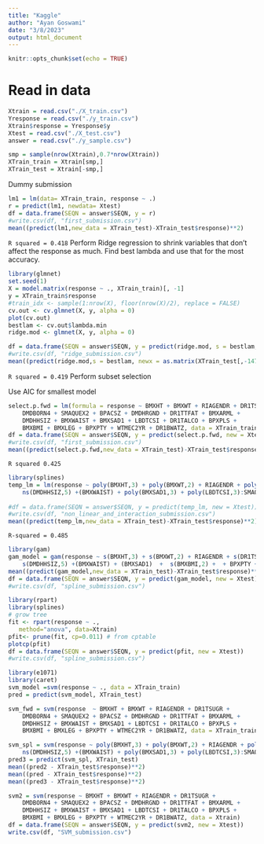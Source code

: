 ```yaml
---
title: "Kaggle"
author: "Ayan Goswami"
date: "3/8/2023"
output: html_document
---
```


```r
knitr::opts_chunk$set(echo = TRUE)
```

# Read in data

```r
Xtrain = read.csv("./X_train.csv")
Yresponse = read.csv("./y_train.csv")
Xtrain$response = Yresponse$y
Xtest = read.csv("./X_test.csv")
answer = read.csv("./y_sample.csv")
```
```r
smp = sample(nrow(Xtrain),0.7*nrow(Xtrain))
XTrain_train = Xtrain[smp,]
XTrain_test = Xtrain[-smp,]

```


Dummy submission
```r
lm1 = lm(data= XTrain_train, response ~ .)
r = predict(lm1, newdata= Xtest)
df = data.frame(SEQN = answer$SEQN, y = r)
#write.csv(df, "first_submission.csv")
mean((predict(lm1,new_data = XTrain_test)-XTrain_test$response)**2)
```
`R squared = 0.418`
Perform Ridge regression to shrink variables that don't affect the response as much. Find best lambda and use that for the most accuracy.
```r
library(glmnet)
set.seed(1)
X = model.matrix(response ~ ., XTrain_train)[, -1]
y = XTrain_train$response
#train_idx <- sample(1:nrow(X), floor(nrow(X)/2), replace = FALSE)
cv.out <- cv.glmnet(X, y, alpha = 0)
plot(cv.out)
bestlam <- cv.out$lambda.min
ridge.mod <- glmnet(X, y, alpha = 0)
```

```r
df = data.frame(SEQN = answer$SEQN, y = predict(ridge.mod, s = bestlam, newx = as.matrix(Xtest)))
#write.csv(df, "ridge_submission.csv")
mean((predict(ridge.mod,s = bestlam, newx = as.matrix(XTrain_test[,-147]))-XTrain_test$response)**2)
```

`R squared = 0.419`
Perform subset selection

Use AIC for smallest model

```r
select.p.fwd = lm(formula = response ~ BMXHT + BMXWT + RIAGENDR + DR1TSUGR + 
    DMDBORN4 + SMAQUEX2 + BPACSZ + DMDHRGND + DR1TTFAT + BMXARML + 
    DMDHHSIZ + BMXWAIST + BMXSAD1 + LBDTCSI + DR1TALCO + BPXPLS + 
    BMXBMI + BMXLEG + BPXPTY + WTMEC2YR + DR1BWATZ, data = XTrain_train)
df = data.frame(SEQN = answer$SEQN, y = predict(select.p.fwd, new = Xtest))
#write.csv(df, "first_submission.csv")
mean((predict(select.p.fwd,new_data = XTrain_test)-XTrain_test$response)**2)
```
`R squared 0.425`



```r
library(splines)
temp_lm = lm(response ~ poly(BMXHT,3) + poly(BMXWT,2) + RIAGENDR + poly(DR1TSUGR,1):DMDBORN4 + DMDBORN4 + SMAQUEX2 + ns(BPACSZ,3) + DMDHRGND + poly(DR1TTFAT,2):DMDBORN4 + (BMXARML) + 
    ns(DMDHHSIZ,5) +(BMXWAIST) + poly(BMXSAD1,3) + poly(LBDTCSI,3):SMAQUEX2 +  poly(BMXBMI,3) + poly(BMXLEG,2) + BPXPTY + log(WTMEC2YR) +ifelse(DR1TALCO>0,log(DR1TALCO),0) +ns(BPACSZ,3) , data = XTrain_train)
    
#df = data.frame(SEQN = answer$SEQN, y = predict(temp_lm, new = Xtest))
#write.csv(df, "non_linear_and_interaction_submission.csv")
mean((predict(temp_lm,new_data = XTrain_test)-XTrain_test$response)**2)
```

`R-squared = 0.485`

```r
library(gam)
gam_model = gam(response ~ s(BMXHT,3) + s(BMXWT,2) + RIAGENDR + s(DR1TSUGR,1):DMDBORN4 + DMDBORN4 + SMAQUEX2 + s(BPACSZ,3) + DMDHRGND + s(DR1TTFAT,2):DMDBORN4 + (BMXARML) + 
    s(DMDHHSIZ,5) +(BMXWAIST) + (BMXSAD1)  +  s(BMXBMI,2) +  + BPXPTY + log(WTMEC2YR) +ifelse(DR1TALCO>0,log(DR1TALCO),0) , data = Xtrain)
mean((predict(gam_model,new_data = XTrain_test)-XTrain_test$response)**2)
df = data.frame(SEQN = answer$SEQN, y = predict(gam_model, new = Xtest))
#write.csv(df, "spline_submission.csv")
```
```r
library(rpart)
library(splines)
# grow tree
fit <- rpart(response ~ .,
   method="anova", data=Xtrain)
pfit<- prune(fit, cp=0.011) # from cptable  
plotcp(pfit)
df = data.frame(SEQN = answer$SEQN, y = predict(pfit, new = Xtest))
#write.csv(df, "spline_submission.csv")
```
```r
library(e1071)
library(caret)
svm_model =svm(response ~ ., data = XTrain_train)
pred = predict(svm_model, XTrain_test)
```
```r
svm_fwd = svm(response  ~ BMXHT + BMXWT + RIAGENDR + DR1TSUGR + 
    DMDBORN4 + SMAQUEX2 + BPACSZ + DMDHRGND + DR1TTFAT + BMXARML + 
    DMDHHSIZ + BMXWAIST + BMXSAD1 + LBDTCSI + DR1TALCO + BPXPLS + 
    BMXBMI + BMXLEG + BPXPTY + WTMEC2YR + DR1BWATZ, data = XTrain_train)
```
```r
svm_spl = svm(response ~ poly(BMXHT,3) + poly(BMXWT,2) + RIAGENDR + poly(DR1TSUGR,1):DMDBORN4 + DMDBORN4 + SMAQUEX2 + ns(BPACSZ,3) + DMDHRGND + poly(DR1TTFAT,2):DMDBORN4 + (BMXARML) + 
    ns(DMDHHSIZ,5) +(BMXWAIST) + poly(BMXSAD1,3) + poly(LBDTCSI,3):SMAQUEX2 +  poly(BMXBMI,3) + poly(BMXLEG,2) + BPXPTY + log(WTMEC2YR) +ifelse(DR1TALCO>0,log(DR1TALCO),0) +ns(BPACSZ,3), data = XTrain_train)
pred3 = predict(svm_spl, XTrain_test)
mean((pred2 - XTrain_test$response)**2)
mean((pred - XTrain_test$response)**2)
mean((pred3 - XTrain_test$response)**2)
```
```r
svm2 = svm(response ~ BMXHT + BMXWT + RIAGENDR + DR1TSUGR + 
    DMDBORN4 + SMAQUEX2 + BPACSZ + DMDHRGND + DR1TTFAT + BMXARML + 
    DMDHHSIZ + BMXWAIST + BMXSAD1 + LBDTCSI + DR1TALCO + BPXPLS + 
    BMXBMI + BMXLEG + BPXPTY + WTMEC2YR + DR1BWATZ, data = Xtrain)
df = data.frame(SEQN = answer$SEQN, y = predict(svm2, new = Xtest))
write.csv(df, "SVM_submission.csv")
```







